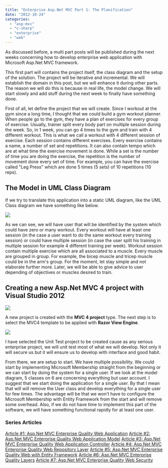```yaml
---
title: "Enterprise Asp.Net MVC Part 1: The Planification"
date: "2012-10-24"
categories: 
  - "asp-mvc"
  - "c-sharp"
  - "enterprise"
  - "web"
---
```


As discussed before, a multi part posts will be published during the next weeks concerning how to develop enterprise web application with Microsoft Asp.Net MVC framework.

This first part will contains the project itself, the class diagram and the setup of the solution. The project will be iterative and incremental. We will establish the domain in this post, but we will enhance it during other parts. The reason we will do this is because in real life, the model change. We will start slowly and add stuff during the next week to finally have something done.

First of all, let define the project that we will create. Since I workout at the gym since a long time, I thought that we could build a gym workout planner. When people go to the gym, they have a plan of exercises for every group of exercise. Usually, trainer split every body part on multiple session during the week. So, in 1 week, you can go 4 times to the gym and train with 4 different workout. This is what we call a workout with 4 different session of exercise. Each session contains different exercises. Every exercise contains a name, a number of set and repetitions. It can also contain tempo which are at what time the exercise movement is done. While a set is the number of time you are doing the exercise, the repetition is the number of movement done every set of time. For example, you can have the exercise called "Leg Press" which are done 5 times (5 sets) of 10 repetitions (10 reps).

## The Model in UML Class Diagram

If we try to translate this application into a static UML diagram, like the UML Class diagram we have something like below.

![](images/modelClassDiagram.png)

As we can see, we will have user that will be identified by the system which could have zero or many workout. Every workout will have at least one session (in the case a user want to do the same workout every training session) or could have multiple session (in case the user split his training in multiple session for example 4 different training per week). Workout session contain multiple exercise which are all associated to a muscle. Every muscle are grouped in group. For example, the bicep muscle and tricep muscle could be in the arm's group. For the moment, let stay simple and not elaborate further more. Later, we will be able to give advice to user depending of objectives or muscles desired to train.

## Creating a new Asp.Net MVC 4 project with Visual Studio 2012

![](images/newproject2012-400x142.png)

A new project is created with the **MVC 4 project** type. The next step is to select the MVC4 template to be applied with **Razor View Engine**.

![](images/newProject_2_2012-400x361.png)

I have selected the Unit Test project to be created cause as any serious enterprise project, we will unit test most of what we will develop. Not only it will secure us but it will ensure us to develop with interface and good habit.

From there, we are setup to start. We have multiple possibility. We could start by implementing Microsoft Membership straight from the beginning or we can start by doing the system for a single user. If we look at the model diagram, 5 classes on 6 are concerning everything but user account. I suggest that we start doing the application for a single user. By that I mean that will will remove the User class and develop everything for a single user for few times. The advantage will be that we won't have to configure the Microsoft Membership with Entity Framework from the start and will remove some overhead. Also, if we do not have time to implement this part of the software, we will have something functional rapidly for at least one user.

### Series Articles

[Article #1: Asp.Net MVC Enterprise Quality Web Application](http://patrickdesjardins.com/blog/enterprise-asp-net-part-1-mvc-the-planification) [Article #2: Asp.Net MVC Enterprise Quality Web Application Model](http://patrickdesjardins.com/blog/enterprise-asp-net-mvc-part-2-building-the-model) [Article #3: Asp.Net MVC Enterprise Quality Web Application Controller](http://patrickdesjardins.com/blog/enterprise-asp-net-mvc-part-3-controller) [Article #4: Asp.Net MVC Enterprise Quality Web Repository Layer](http://patrickdesjardins.com/blog/enterprise-asp-net-mvc-part-4-repository) [Article #5: Asp.Net MVC Enterprise Quality Web with Entity Framework](http://patrickdesjardins.com/blog/enterprise-asp-net-mvc-part-5-database-context-and-impersonate-data) [Article #6: Asp.Net MVC Enterprise Quality Layers](http://patrickdesjardins.com/blog/enterprise-asp-net-mvc-part-6-the-three-layers-of-validation) [Article #7: Asp.Net MVC Enterprise Quality Web Security](http://patrickdesjardins.com/blog/enterprise-asp-net-mvc-part-7-securing-action-with-role-authorization)
